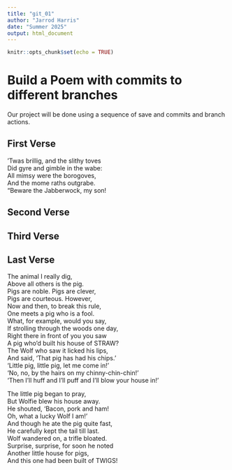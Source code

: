 ```yaml
---
title: "git_01"
author: "Jarrod Harris"
date: "Summer 2025"
output: html_document
---
```


```r
knitr::opts_chunk$set(echo = TRUE)
```
# Build a Poem with commits to different branches
Our project will be done using a sequence of save and commits and branch actions.
<!-- Do not modify or change any text in "!--" bracketed areas such as this --- these are instructions to
you, if you change any of this the git program will notice it and compromise your git merging strategy !-->

## First Verse 
<!--Put the first five lines of a poem by Lewis Carrol in this section!-->
  
’Twas brillig, and the slithy toves  
Did gyre and gimble in the wabe:  
All mimsy were the borogoves,  
And the mome raths outgrabe.  
“Beware the Jabberwock, my son!  
  
## Second Verse
<!--Put the first five lines of a poem by Robert Frost here!-->

## Third Verse
<!--Put the first two verses of The Walrus and the Carpenter here!-->

## Last Verse
<!--Put a short poem you created using chatGPT of 20 to 30 lines,here!-->
  
The animal I really dig,  
Above all others is the pig.  
Pigs are noble. Pigs are clever,  
Pigs are courteous. However,  
Now and then, to break this rule,  
One meets a pig who is a fool.  
What, for example, would you say,  
If strolling through the woods one day,  
Right there in front of you you saw  
A pig who’d built his house of STRAW?  
The Wolf who saw it licked his lips,  
And said, ‘That pig has had his chips.’  
‘Little pig, little pig, let me come in!’  
‘No, no, by the hairs on my   chinny-chin-chin!’  
‘Then I’ll huff and I’ll puff and I’ll   blow your house in!’  
  
The little pig began to pray,  
But Wolfie blew his house away.  
He shouted, ‘Bacon, pork and ham!  
Oh, what a lucky Wolf I am!’  
And though he ate the pig quite fast,  
He carefully kept the tail till last.  
Wolf wandered on, a trifle bloated.  
Surprise, surprise, for soon he noted  
Another little house for pigs,  
And this one had been built of TWIGS!  
